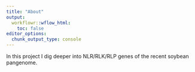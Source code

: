 ---
title: "About"
output:
  workflowr::wflow_html:
    toc: false
editor_options:
  chunk_output_type: console
---

In this project I dig deeper into NLR/RLK/RLP genes of the recent soybean pangenome.
